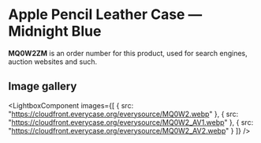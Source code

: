 
# Apple Pencil Leather Case — Midnight Blue

<Callout type='info' emoji='👉🏻'>**MQ0W2ZM** is an order number for this product, used for search engines, auction websites and such.</Callout>

## Image gallery

<LightboxComponent
    images={[
      {
        src: "https://cloudfront.everycase.org/everysource/MQ0W2.webp"
      },
      {
        src: "https://cloudfront.everycase.org/everysource/MQ0W2_AV1.webp"
      },
      {
        src: "https://cloudfront.everycase.org/everysource/MQ0W2_AV2.webp"
      }
    ]}
  />
